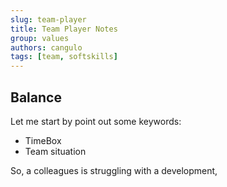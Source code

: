 ```yaml
---
slug: team-player
title: Team Player Notes
group: values
authors: cangulo
tags: [team, softskills]
---
```



<!--truncate-->

## Balance

Let me start by point out some keywords:
* TimeBox
* Team situation

So, a colleagues is struggling with a development, 